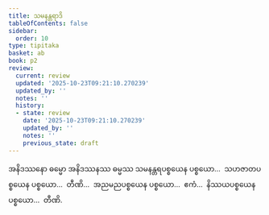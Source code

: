 ```yaml
---
title: သမနန္တရာဒိ
tableOfContents: false
sidebar:
  order: 10
type: tipitaka
basket: ab
book: p2
review:
  current: review
  updated: '2025-10-23T09:21:10.270239'
  updated_by: ''
  notes: ''
  history:
  - state: review
    date: '2025-10-23T09:21:10.270239'
    updated_by: ''
    notes: ''
    previous_state: draft
---
```



<ReviewStatus review={frontmatter.review} showDetails={true} />

<HypothesisAnnotation frontmatter={frontmatter} />

<DynamicBreadcrumb />

<Division number="38" book="p2" e="ch" v="38" p="17">

<Paragraph number="623" book="p2">
အနိဒဿနော ဓမ္မော အနိဒဿနဿ ဓမ္မဿ သမနန္တရပစ္စယေန ပစ္စယော…  သဟဇာတပစ္စယေန ပစ္စယော…  တီဏိ…  အညမညပစ္စယေန ပစ္စယော…  ဧကံ…  နိဿယပစ္စယေန ပစ္စယော…  တီဏိ.
</Paragraph>
</Division>